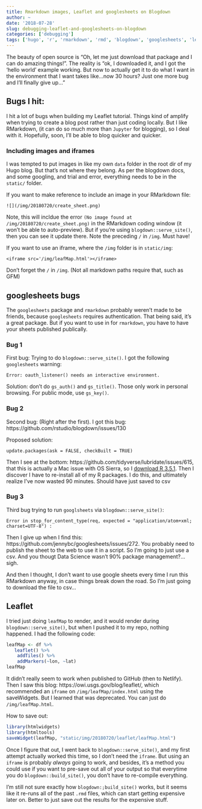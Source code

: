 ```yaml
---
title: Rmarkdown images, Leaflet and googlesheets on Blogdown
author: ~
date: '2018-07-28'
slug: debugging-leaflet-and-googlesheets-on-blogdown
categories: ['debugging']
tags: ['hugo', 'r', 'rmarkdown', 'rmd', 'blogdown', 'googlesheets', 'leaflet']
---
```


The beauty of open source is "Oh, let me just download that package and I can do amazing things!". The reality is "ok, I downloaded it, and I got the 'hello world' example working. But now to actually get it to do what I want in the environment that I want takes like...now 30 hours? Just one more bug and I'll finally give up..."

## Bugs I hit:

I hit a lot of bugs when building my Leaflet tutorial. Things kind of amplify when trying to create a blog post rather than just coding locally. But I like RMarkdown, (it can do so much more than `Jupyter` for blogging), so I deal with it. Hopefully, soon, I'll be able to blog quicker and quicker.

### Including images and iframes

I was tempted to put images in like my own `data` folder in the root dir of my Hugo blog. But that's not where they belong. As per the blogdown docs, and some googling, and trial and error, everything needs to be in the `static/` folder.

If you want to make reference to include an image in your RMarkdown file:

```
![](/img/20180720/create_sheet.png)
```

Note, this will incldue the error `(No image found at /img/20180720/create_sheet.png)` in the RMarkdown coding window (it won't be able to auto-preview). But if you're using `blogdown::serve_site()`, then you can see it update there. Note the preceding `/` in `/img`. Must have!

If you want to use an iframe, where the `/img` folder is in `static/img`:

```
<iframe src='/img/leafMap.html'></iframe>
```
Don't forget the `/` in `/img`. (Not all markdown paths require that, such as GFM)

## googlesheets bugs
The `googlesheets` package and `rmarkdown` probably weren't made to be friends, because `googlesheets` requires authentication. That being said, it's a great package. But if you want to use in for `rmarkdown`, you have to have your sheets published publically.

### Bug 1
First bug: Trying to do `blogdown::serve_site()`. I got the following `googlesheets` warning:
```
Error: oauth_listener() needs an interactive environment.
```

Solution: don't do `gs_auth()` and `gs_title()`. Those only work in personal browsing. For public mode, use `gs_key()`.

### Bug 2
Second bug: (Right after the first). I got this bug: https://github.com/rstudio/blogdown/issues/130

Proposed solution:
```
update.packages(ask = FALSE, checkBuilt = TRUE)
```

Then I see at the bottom: https://github.com/tidyverse/lubridate/issues/615, that this is actually a Mac issue with OS Sierra, so I [download R 3.5.1](https://cran.r-project.org/bin/macosx/). Then I discover I have to re-install all of my R packages. I do this, and ultimately realize I've now wasted 90 minutes. Should have just saved to csv

### Bug 3
Third bug trying to run `googlsheets` via `blogdown::serve_site()`:
```
Error in stop_for_content_type(req, expected = "application/atom+xml; charset=UTF-8") :
```
Then I give up when I find this: https://github.com/jennybc/googlesheets/issues/272. You probably need to publish the sheet to the web to use it in a script. So I'm going to just use a csv. And you thougt Data Science wasn't 90% package management?...sigh.

And then I thought, I don't want to use google sheets every time I run this RMarkdown anyway, in case things break down the road. So I'm just going to download the file to csv...

## Leaflet

I tried just doing `leafMap` to render, and it would render during `blogdown::serve_site()`, but when I pushed it to my repo, nothing happened. I had the following code:

```r
leafMap <- df %>%
   leaflet() %>% 
    addTiles() %>%
    addMarkers(~lon, ~lat)
leafMap
```

It didn't really seem to work when published to GitHub (then to Netlify). Then I saw this blog: https://owi.usgs.gov/blog/leaflet/, which recommended an `iframe` on `/img/leafMap/index.html` using the saveWidgets. But I learned that was deprecated. You can just do `/img/leafMap.html`.

How to save out:

```r
library(htmlwidgets)
library(htmltools)
saveWidget(leafMap, "static/img/20180720/leaflet/leafMap.html")
```

Once I figure that out, I went back to `blogdown::serve_site()`, and my first attempt actually worked this time, so I don't need the `iframe`. But using an `iframe` is probably _always_ going to work, and besides, it's a method you could use if you want to pre-save out all of your output so that everytime you do `blogdown::build_site()`, you don't have to re-compile everything.

I'm still not sure exactly how `blogdown:;build_site()` works, but it seems like it re-runs all of the past `.rmd` files, which can start getting expensive later on. Better to just save out the results for the expensive stuff.

